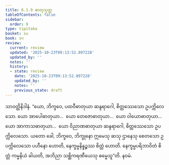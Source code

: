 ```yaml
---
title: 6.1.9 ဓာတုသုတ္တ
tableOfContents: false
sidebar:
  order: 9
type: tipitaka
basket: su
book: sn
review:
  current: review
  updated: '2025-10-23T09:13:52.897228'
  updated_by: ''
  notes: ''
  history:
  - state: review
    date: '2025-10-23T09:13:52.897228'
    updated_by: ''
    notes: ''
    previous_state: draft
---
```



<ReviewStatus review={frontmatter.review} showDetails={true} />

<HypothesisAnnotation frontmatter={frontmatter} />

<DynamicBreadcrumb />

<Division number="330" book="sn" e="ch" v="18" p="327">

<Paragraph number="1109" book="sn">
သာဝတ္ထိနိဒါနံ. “ယော, ဘိက္ခဝေ, ပထဝီဓာတုယာ ဆန္ဒရာဂေါ, စိတ္တဿေသော ဥပက္ကိလေသော. ယော အာပေါဓာတုယာ…  ယော တေဇောဓာတုယာ…  ယော ဝါယောဓာတုယာ…  ယော အာကာသဓာတုယာ…  ယော ဝိညာဏဓာတုယာ ဆန္ဒရာဂေါ, စိတ္တဿေသော ဥပက္ကိလေသော. ယတော ခေါ, ဘိက္ခဝေ, ဘိက္ခုနော ဣမေသု ဆသု ဌာနေသု စေတသော ဥပက္ကိလေသော ပဟီနော ဟောတိ, နေက္ခမ္မနိန္နဉ္စဿ စိတ္တံ ဟောတိ. နေက္ခမ္မပရိဘာဝိတံ စိတ္တံ ကမ္မနိယံ ခါယတိ, အဘိညာ သစ္ဆိကရဏီယေသု ဓမ္မေသူ”တိ.

</Paragraph>
</Division>

<Paragraph number="1110" type="center" book="sn">
နဝမံ.
</Paragraph>